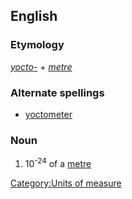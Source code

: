 ==English==

===Etymology===
''[[yocto-]]'' + ''[[metre]]''

===Alternate spellings===
*[[yoctometer]]

===Noun===
{{en-noun}}

# 10<sup>-24</sup> of a [[metre]]

[[Category:Units of measure]]